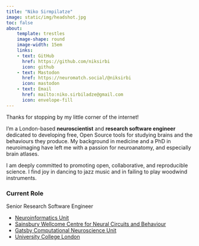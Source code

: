 ```yaml
---
title: "Niko Sirmpilatze"
image: static/img/headshot.jpg
toc: false
about: 
    template: trestles
    image-shape: round
    image-width: 15em
    links:
    - text: GitHub
      href: https://github.com/niksirbi
      icon: github
    - text: Mastodon
      href: https://neuromatch.social/@niksirbi
      icon: mastodon
    - text: Email
      href: mailto:niko.sirbiladze@gmail.com
      icon: envelope-fill
---
```



Thanks for stopping by my little corner of the internet!

I'm a London-based **neuroscientist** and **research software engineer**
dedicated to developing free, Open Source tools for studying brains and the
behaviours they produce. My background in medicine and a PhD in neuroimaging have left me with a
passion for neuroanatomy, and especially brain atlases.

I am deeply committed to promoting open, collaborative, and reproducible
science. I find joy in dancing to jazz music and in failing to play woodwind instruments.

### Current Role

Senior Research Software Engineer

- [Neuroinformatics Unit](https://neuroinformatics.dev/)
- [Sainsbury Wellcome Centre for Neural Circuits and Behaviour](https://www.sainsburywellcome.org/)
- [Gatsby Computational Neuroscience Unit](https://www.ucl.ac.uk/gatsby/)
- [University College London](https://www.ucl.ac.uk/)

